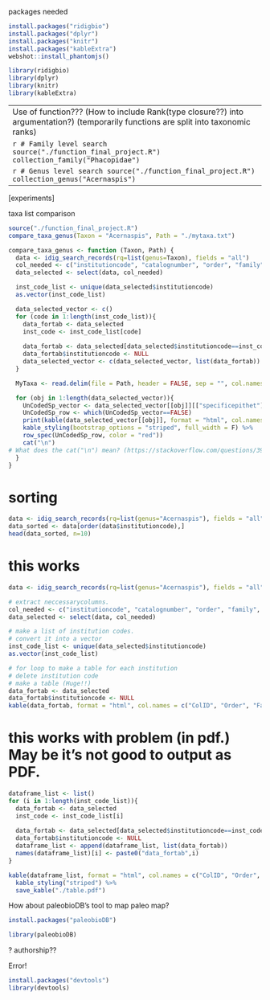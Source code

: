 packages needed
```r
install.packages("ridigbio")
install.packages("dplyr")
install.packages("knitr")
install.packages("kableExtra")
webshot::install_phantomjs()
```
```r
library(ridigbio)
library(dplyr)
library(knitr)
library(kableExtra)
```

-------------------------------------------------------------------------------
Use of function???
(How to include Rank(type closure??) into argumentation?)
(temporarily functions are split into taxonomic ranks)
```r
# Order level search
source("./function_final_project.R")
collection_order("Phacopida")
```  

```r
# Family level search
source("./function_final_project.R")
collection_family("Phacopidae")
```  

```r
# Genus level search
source("./function_final_project.R")
collection_genus("Acernaspis")
```  


------------------------------------------------------------------------
[experiments]

taxa list comparison
```r
source("./function_final_project.R")
compare_taxa_genus(Taxon = "Acernaspis", Path = "./mytaxa.txt")
```

```r
compare_taxa_genus <- function (Taxon, Path) {
  data <- idig_search_records(rq=list(genus=Taxon), fields = "all")
  col_needed <- c("institutioncode", "catalognumber", "order", "family", "genus", "specificepithet", "earliestperiodorlowestsystem", "latestperiodorhighestsystem", "country", "county", "stateprovince", "formation")
  data_selected <- select(data, col_needed)

  inst_code_list <- unique(data_selected$institutioncode)
  as.vector(inst_code_list)

  data_selected_vector <- c()
  for (code in 1:length(inst_code_list)){
    data_fortab <- data_selected
    inst_code <- inst_code_list[code]
    
    data_fortab <- data_selected[data_selected$institutioncode==inst_code, ]
    data_fortab$institutioncode <- NULL
    data_selected_vector <- c(data_selected_vector, list(data_fortab))
  }

  MyTaxa <- read.delim(file = Path, header = FALSE, sep = "", col.names = c("Genus", "species"))

  for (obj in 1:length(data_selected_vector)){
    UnCodedSp_vector <- data_selected_vector[[obj]][["specificepithet"]] %in% MyTaxa$species
    UnCodedSp_row <- which(UnCodedSp_vector==FALSE)
    print(kable(data_selected_vector[[obj]], format = "html", col.names = c("ColID", "Order", "Fam", "Gen", "Sp.", "eAge", "lAge", "Country", "County", "State", "Fm."), align = "l") %>%
    kable_styling(bootstrap_options = "striped", full_width = F) %>%
    row_spec(UnCodedSp_row, color = "red"))
    cat("\n")
# What does the cat("\n") mean? (https://stackoverflow.com/questions/39650166/r-why-kable-doesnt-print-inside-a-for-loop)
  }
}
```


# sorting
```r
data <- idig_search_records(rq=list(genus="Acernaspis"), fields = "all")
data_sorted <- data[order(data$institutioncode),]
head(data_sorted, n=10)
```

# this works
```r
data <- idig_search_records(rq=list(genus="Acernaspis"), fields = "all")

# extract neccessarycolumns.
col_needed <- c("institutioncode", "catalognumber", "order", "family", "genus", "specificepithet", "earliestperiodorlowestsystem", "latestperiodorhighestsystem", "country", "county", "stateprovince", "formation")
data_selected <- select(data, col_needed)

# make a list of institution codes.
# convert it into a vector
inst_code_list <- unique(data_selected$institutioncode)
as.vector(inst_code_list)

# for loop to make a table for each institution
# delete institution code
# make a table (Huge!!)
data_fortab <- data_selected
data_fortab$institutioncode <- NULL
kable(data_fortab, format = "html", col.names = c("ColID", "Order", "Fam", "Gen", "Sp.", "eAge", "lAge", "Country", "County", "State", "Fm."), align = "l")
```



# this works with problem (in pdf.) May be it's not good to output as PDF.
```r
dataframe_list <- list()
for (i in 1:length(inst_code_list)){
  data_fortab <- data_selected
  inst_code <- inst_code_list[i]
  
  data_fortab <- data_selected[data_selected$institutioncode==inst_code, ]
  data_fortab$institutioncode <- NULL
  dataframe_list <- append(dataframe_list, list(data_fortab))
  names(dataframe_list)[i] <- paste0("data_fortab",i)
}

kable(dataframe_list, format = "html", col.names = c("ColID", "Order", "Fam", "Gen", "Sp.", "eAge", "lAge", "Country", "County", "State", "Fm."), align = "l") %>%
  kable_styling("striped") %>%
  save_kable("./table.pdf")
```




How about paleobioDB's tool to map paleo map?
```r
install.packages("paleobioDB")
```
```r
library(paleobioDB)
```


? authorship??


Error!
```r
install.packages("devtools")
library(devtools)
```

